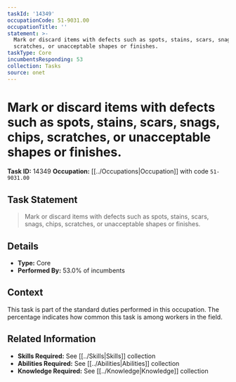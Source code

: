 ```yaml
---
taskId: '14349'
occupationCode: 51-9031.00
occupationTitle: ''
statement: >-
  Mark or discard items with defects such as spots, stains, scars, snags, chips,
  scratches, or unacceptable shapes or finishes.
taskType: Core
incumbentsResponding: 53
collection: Tasks
source: onet
---
```

# Mark or discard items with defects such as spots, stains, scars, snags, chips, scratches, or unacceptable shapes or finishes.

**Task ID:** 14349
**Occupation:** [[../Occupations|Occupation]] with code `51-9031.00`

## Task Statement

> Mark or discard items with defects such as spots, stains, scars, snags, chips, scratches, or unacceptable shapes or finishes.

## Details

- **Type:** Core
- **Performed By:** 53.0% of incumbents

## Context

This task is part of the standard duties performed in this occupation. The percentage indicates how common this task is among workers in the field.

## Related Information

- **Skills Required:** See [[../Skills|Skills]] collection
- **Abilities Required:** See [[../Abilities|Abilities]] collection
- **Knowledge Required:** See [[../Knowledge|Knowledge]] collection
